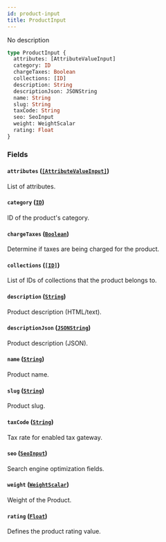 ```yaml
---
id: product-input
title: ProductInput
---
```


No description

```graphql
type ProductInput {
  attributes: [AttributeValueInput]
  category: ID
  chargeTaxes: Boolean
  collections: [ID]
  description: String
  descriptionJson: JSONString
  name: String
  slug: String
  taxCode: String
  seo: SeoInput
  weight: WeightScalar
  rating: Float
}
```

### Fields

#### `attributes` ([`[AttributeValueInput]`](/api-reference/inputs/attribute-value-input.mdx))

List of attributes.

#### `category` ([`ID`](/api-reference/scalars/id.mdx))

ID of the product's category.

#### `chargeTaxes` ([`Boolean`](/api-reference/scalars/boolean.mdx))

Determine if taxes are being charged for the product.

#### `collections` ([`[ID]`](/api-reference/scalars/id.mdx))

List of IDs of collections that the product belongs to.

#### `description` ([`String`](/api-reference/scalars/string.mdx))

Product description (HTML/text).

#### `descriptionJson` ([`JSONString`](/api-reference/scalars/json-string.mdx))

Product description (JSON).

#### `name` ([`String`](/api-reference/scalars/string.mdx))

Product name.

#### `slug` ([`String`](/api-reference/scalars/string.mdx))

Product slug.

#### `taxCode` ([`String`](/api-reference/scalars/string.mdx))

Tax rate for enabled tax gateway.

#### `seo` ([`SeoInput`](/api-reference/inputs/seo-input.mdx))

Search engine optimization fields.

#### `weight` ([`WeightScalar`](/api-reference/scalars/weight-scalar.mdx))

Weight of the Product.

#### `rating` ([`Float`](/api-reference/scalars/float.mdx))

Defines the product rating value.
